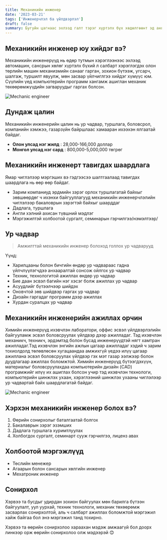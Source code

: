 ```yaml
---
title: Механикийн инженер
date: '2023-03-21'
tags: ['Инженерчлэл ба үйлдвэрлэл']
draft: false
summary: Бугуйн цагнаас эхлээд галт тэрэг хүртэлх бүх хөдөлгөөнт эд анги, төхөөрөмжийг механик инженерүүд зохион бүтээсэн бөгөөд энэ нь инженерийн бүх чиглэлийг хамарсан өргөн хүрээний ойлголт юм.
---
```


## Механикийн инженер юу хийдэг вэ?

Механикийн инженерүүд нь өдөр тутмын хэрэглээнээс эхлээд автомашин, сансрын хөлөг хүртэлх бүхий л салбарт хэрэглэгдэх олон төрлийн машин механизмийн санааг гарган, зохион бүтээж, угсарч, шалгаж, туршилт явуулж, мөн засвар үйлчиглгээ хийдэг хүмүүс юм. Сүүлийн үед компьютерийн программ хангамж ашиглан механик төхөөрөмжүүдийн загваруудыг гаргах болсон.

![Mechanic engineer](https://c1.wallpaperflare.com/preview/751/1006/413/mechanical-engineering-gear-miniature-figures-locksmith.jpg)

## Дундаж цалин

Механикийн инженерийн цалин нь ур чадвар, туршлага, боловсрол, компанийн хэмжээ, газарзүйн байршлаас хамааран ихээхэн ялгаатай байдаг.

- **Олон улсад нэг жилд** : 28,000-166,000 доллар
- **Монгол улсад нэг сард** : 800,000-5,000,000 төгрөг

## Механикийн инженерт тавигдах шаардлага

Ямар чиглэлээр мэргэших вэ гэдгээсээ шалтгаалаад тавигдах шаардлага нь өөр өөр байдаг.

- Зарим компаниуд эрдмийн зэрэг орлох туршлагатай байхыг зөвшөөрдөг ч ихэнхи байгууллагууд механикийн инженерчлэлийн чиглэлээр бакаловрын зэрэгтэй байхыг шаарддаг
- Дадлага, туршлага
- Англи хэлний ахисан түвшний мэдлэг
- Мэргэжилтэй холбоотой сургалт, семинарын гэрчилгээ/нэмэлтээр/

## Ур чадвар

> Амжилттай механикийн инженер болоход голлох ур чадварууд

Үүнд:

- Харилцааны болон бичгийн өндөр ур чадвараас гадна үйлчлүүлэгчдээ анхааралтай сонсож ойлгох ур чадвар
- Техник, технологитой ажиллах өндөр ур чадвар
- Бие даан эсвэл багийн нэг хэсэг болж ажиллах ур чадвар
- Асуудлийг бүтээлчээр шийдэх
- Оновчтой зөв шийдвэр гаргах ур чадвар
- Дизайн гаргадаг программ дээр ажиллах
- Хурдан суралцах ур чадвар

## Механикийн инженерийн ажиллах орчин

Химийн инженерүүд ихэвчлэн лаборатори, оффис эсвэл үйлдвэрлэлийн байгууламж эсвэл боловсруулах үйлдвэр дээр ажилладаг. Тэд ихэвчлэн механикч, техникч, эрдэмтэд болон бусад инженерүүдтэй нягт хамтран ажилладаг.Тэд ихэвчлэн энгийн ажлын цагаар ажилладаг хэдий ч зарим тохиолдолд төлөвлөсөн хугацаандаа амжихгүй үедээ илүү цагаар ажиллана эсвэл боловсруулах үйлдвэр гэх мэт газар ээлжээр болон дуудлагаар ажиллах боломжтой. Химийн инженерүүд бүтээгдэхүүн, материалыг боловсруулахдаа компьютерийн дизайн (CAD) програмжийг илүү их ашиглах болсон учир тэд ихэвчлэн технологи, компьютерийн шинжлэх ухаан, хэрэглээний шинжлэх ухааны чиглэлээр ур чадвартай байх шаардлагатай байдаг.

![Mechanic engineer](https://images.pexels.com/photos/162553/keys-workshop-mechanic-tools-162553.jpeg?cs=srgb&dl=pexels-pixabay-162553.jpg&fm=jpg)

## Хэрхэн механикийн инженер болох вэ?

1. Өөрийн сонирхолыг баталгаатай болгох
2. Бакалаврын зэрэг эзэмших
3. Дадлага туршлага хуримтлуулах
4. Холбогдох сургалт, семинарт сууж гэрчилгээ, лиценз авах

## Холбоотой мэргэжлүүд

- Төслийн менежер
- Агаарын болон сансарын хөлгийн инженер
- Мехатроник инженер

## Сонирхол

Хэрвээ та бусдыг удирдан зохион байгуулах мөн барилга бүтээн байгуулалт, уул уурхай, техник технологи, механик төхөөрөмж засварлах сонирхолтой, аль ч салбарт ажиллах боломжтой мэргэжил хайж байгаа бол энэ мэргэжил танд тохирно.

Хэрвээ та өөрийн сонирхолоо хараахан мэдэж амжаагүй бол доорх линкээр орж өөрийн сонирхолоо олж мэдээрэй 😊
